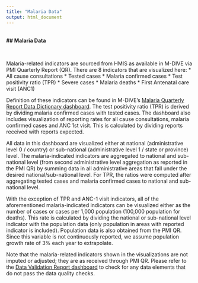 ```yaml
---
title: "Malaria Data"
output: html_document
---
```



<b>
<br/>
## Malaria Data
</b>

<br/>


Malaria-related indicators are sourced from HMIS as available in M-DIVE via PMI Quarterly Report (QR). There are 8 indicators that are visualized here: 
* All cause consultations
* Tested cases
* Malaria confirmed cases
* Test positivity ratio (TPR)
* Severe cases
* Malaria deaths
* First Antenatal care visit (ANC1)

Definition of these indicators can be found in M-DIVE's [Malaria Quarterly Report Data Dictionary dashboard](https://platform.civisanalytics.com/spa/#/reports/68644?fullscreen=true). The test positivity ratio (TPR) is derived by dividing malaria confirmed cases with tested cases. The dashboard also includes visualization of reporting rates for all cause consultations, malaria confirmed cases and ANC 1st visit. This is calculated by dividing reports received with reports expected. 

All data in this dashboard are visualized either at national (administrative level 0 / country) or sub-national (administrative level 1 / state or province) level. The malaria-indicated indicators are aggregated to national and sub-national level (from second administrative level aggregation as reported in the PMI QR) by summing data in all administrative areas that fall under the desired national/sub-national level. For TPR, the ratios were computed after aggregating tested cases and malaria confirmed cases to national and sub-national level. 

With the exception of TPR and ANC-1 visit indicators, all of the aforementioned malaria-indicated indicators can be visualized either as the number of cases or cases per 1,000 population (100,000 population for deaths). This rate is calculated by dividing the national or sub-national level indicator with the population data (only population in areas with reported indicator is included). Population data is also obtained from the PMI QR. Since this variable is not continuously reported, we assume population growth rate of 3% each year to extrapolate. 

Note that the malaria-related indicators shown in the visualizations are not imputed or adjusted; they are as received through PMI QR. Please refer to the [Data Validation Report dashboard](https://platform.civisanalytics.com/spa/#/reports/services/84090?fullscreen=true) to check for any data elements that do not pass the data quality checks. 

